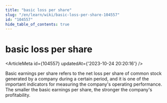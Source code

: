 ```yaml
---
title: "basic loss per share"
slug: "/en/learn/wiki/basic-loss-per-share-104557"
id: "104557"
hide_table_of_contents: true
---
```



# basic loss per share

<ArticleMeta id={104557} updatedAt={'2023-10-24 20:20:16'} />
<div className='border-solid border-b border-t-0 my-4 border-[var(--ifm-color-gray-300)]' />

Basic earnings per share refers to the net loss per share of common stock generated by a company during a certain period, and it is one of the important indicators for measuring the company's operating performance. The smaller the basic earnings per share, the stronger the company's profitability.
